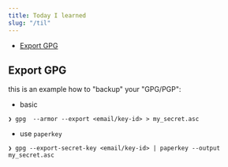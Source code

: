 ```yaml
---
title: Today I learned
slug: "/til"
---
```


<!-- vim-markdown-toc GFM -->

* [Export GPG](#export-gpg)

<!-- vim-markdown-toc -->
## Export GPG 
this is an example how to "backup" your "GPG/PGP":
- basic
```shell
❯ gpg  --armor --export <email/key-id> > my_secret.asc
```
- use `paperkey`
```shell
❯ gpg --export-secret-key <email/key-id> | paperkey --output my_secret.asc
```
